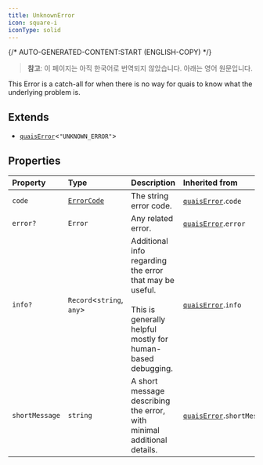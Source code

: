 ```yaml
---
title: UnknownError
icon: square-i
iconType: solid
---
```


{/* AUTO-GENERATED-CONTENT:START (ENGLISH-COPY) */}

> **참고**: 이 페이지는 아직 한국어로 번역되지 않았습니다. 아래는 영어 원문입니다.

This Error is a catch-all for when there is no way for quais to know what the underlying problem is.

## Extends

- [`quaisError`](/ko/sdk/content/interfaces/quaisError)\<`"UNKNOWN_ERROR"`\>

## Properties

| Property | Type | Description | Inherited from |
| :------ | :------ | :------ | :------ |
| `code` | [`ErrorCode`](/ko/sdk/content/type-aliases/ErrorCode) | The string error code. | [`quaisError`](/ko/sdk/content/interfaces/quaisError).`code` |
| `error?` | `Error` | Any related error. | [`quaisError`](/ko/sdk/content/interfaces/quaisError).`error` |
| `info?` | `Record`\<`string`, `any`\> | Additional info regarding the error that may be useful.<br /><br />This is generally helpful mostly for human-based debugging. | [`quaisError`](/ko/sdk/content/interfaces/quaisError).`info` |
| `shortMessage` | `string` | A short message describing the error, with minimal additional details. | [`quaisError`](/ko/sdk/content/interfaces/quaisError).`shortMessage` |
